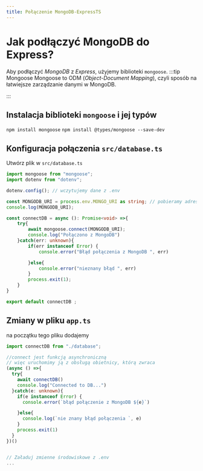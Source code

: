 ```yaml
---
title: Połączenie MongoDB-ExpressTS
---
```


# Jak podłączyć MongoDB do Express?

Aby podłączyć *MongoDB* z *Express*, użyjemy biblioteki `mongoose`.
:::tip Mongoose
Mongoose to ODM (*Object-Document Mapping*), czyli sposób na łatwiejsze zarządzanie danymi w MongoDB.

:::

## Instalacja biblioteki `mongoose` i jej typów
`npm install mongoose`
`npm install @types/mongoose --save-dev`

## Konfiguracja połączenia `src/database.ts`
Utwórz plik w `src/database.ts`

```typescript
import mongoose from "mongoose";
import dotenv from "dotenv";

dotenv.config(); // wczytujemy dane z .env

const MONGODB_URI = process.env.MONGO_URI as string; // pobieramy adres do bazy i rzutujemy go na string
console.log(MONGODB_URI);

const connectDB = async (): Promise<void> =>{
    try{
        await mongoose.connect(MONGODB_URI);
        console.log("Połączono z MongoDB")
    }catch(err: unknown){
        if(err instanceof Error) {
            console.error("Błąd połączenia z MongoDB ", err)

        }else{
            console.error("nieznany błąd ", err)
        }
        process.exit(1);
    }
}

export default connectDB ;

```

## Zmiany w pliku `app.ts`
na początku tego pliku dodajemy
```typescript
import connectDB from "./database";

//connect jest funkcją asynchroniczną
// więc uruchomimy ją z obsługą obietnicy, którą zwraca
(async () =>{
  try{
    await connectDB()
    console.log("Connected to DB...")
  }catch(e: unknown){
    if(e instanceof Error) {
      console.error(`błąd połączenie z MongoDB ${e}`)

    }else{
      console.log(`nie znany błąd połączenia `, e)
    }
    process.exit(1)
  }
})()


// Załaduj zmienne środowiskowe z .env
...


```